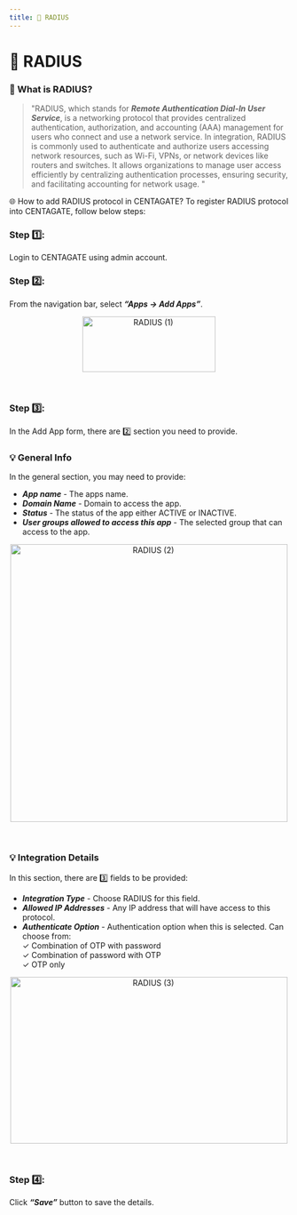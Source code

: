 ```yaml
---
title: 📶 RADIUS
---
```


# 📶 RADIUS

### 🤔 What is RADIUS?

> "RADIUS, which stands for ***Remote Authentication Dial-In User Service***, is a networking protocol that provides centralized authentication, authorization, and accounting (AAA) management for users who connect and use a network service. In integration, RADIUS is commonly used to authenticate and authorize users accessing network resources, such as Wi-Fi, VPNs, or network devices like routers and switches. It allows organizations to manage user access efficiently by centralizing authentication processes, ensuring security, and facilitating accounting for network usage. "

🌐 How to add RADIUS protocol in CENTAGATE?
To register RADIUS protocol into CENTAGATE, follow below steps:

### Step 1️⃣: 
Login to CENTAGATE using admin account.

### Step 2️⃣:
From the navigation bar, select ***“Apps → Add Apps”***.

&#x20;    
<p align="center">
  <img 
    src="https://raw.githubusercontent.com/signingclouddev/CentagateDocs/main/image/1.4 Developer Guide/1.4.2 Integration Guide/radius(1).png" 
    width="240" 
    height="100" 
    alt="RADIUS (1)"
  />
</p>

<br>

### Step 3️⃣: 
In the Add App form, there are 2️⃣ section you need to provide. 

### 💡 General Info
In the general section, you may need to provide:
- ***App name*** - The apps name.
- ***Domain Name*** - Domain to access the app.
- ***Status*** - The status of the app either ACTIVE or INACTIVE.
- ***User groups allowed to access this app*** - The selected group that can access to the app.

&#x20;    
<p align="center">
  <img 
    src="https://raw.githubusercontent.com/signingclouddev/CentagateDocs/main/image/1.4 Developer Guide/1.4.2 Integration Guide/radius(2).png" 
    width="500" 
    height="500" 
    alt="RADIUS (2)"
  />
</p>

<br>

### 💡 Integration Details

In this section, there are 3️⃣ fields to be provided:
- ***Integration Type*** - Choose RADIUS for this field.
- ***Allowed IP Addresses*** - Any IP address that will have access to this protocol.
- ***Authenticate Option*** - Authentication option when this is selected. Can choose from:<br>
✓ Combination of OTP with password<br>
✓ Combination of password with OTP<br>
✓ OTP only

&#x20;    
<p align="center">
  <img 
    src="https://raw.githubusercontent.com/signingclouddev/CentagateDocs/main/image/1.4 Developer Guide/1.4.2 Integration Guide/radius(3).png" 
    width="500" 
    height="300" 
    alt="RADIUS (3)"
  />
</p>

<br>

### Step 4️⃣:
Click ***“Save”*** button to save the details.
